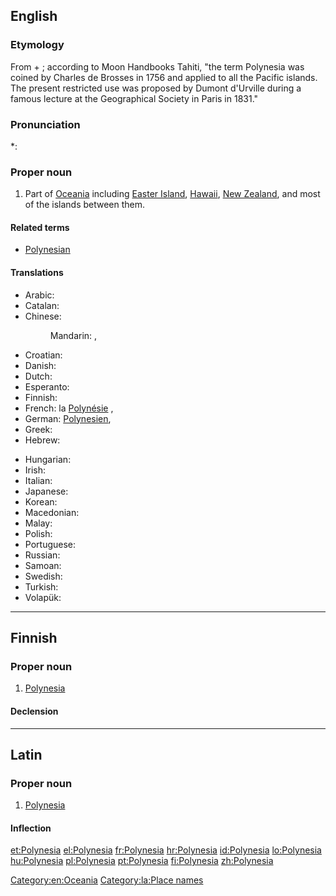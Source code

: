 ==English==

===Etymology===
From {{etyl|grc|en}} {{term|πολύς||many|tr=polus|lang=grc|sc=polytonic}} + {{term|νῆσος||island|tr=nēsos|lang=grc|sc=polytonic}}; according to Moon Handbooks Tahiti, "the term Polynesia was coined by Charles de Brosses in 1756 and applied to all the Pacific islands.  The present restricted use was proposed by Dumont d'Urville during a famous lecture at the Geographical Society in Paris in 1831."

===Pronunciation===
*: {{rhymes|iːʒə}}

===Proper noun===
{{wikipedia}}
{{en-proper noun}}

# Part of [[Oceania]] including [[Easter Island]], [[Hawaii]], [[New Zealand]], and most of the islands between them.

====Related terms====
* [[Polynesian]]

====Translations====
{{trans-top|part of Oceania}}
* Arabic: {{t-|ar|بولينزيا|f|tr=buliniizya}}
* Catalan: {{t+|ca|Polinèsia|f}}
* Chinese:
*: Mandarin: {{t|cmn|波利尼西亞|sc=Hani}}, {{t|cmn|波利尼西亚|tr=Bōlìníxīyà|sc=Hani}}
* Croatian: {{t+|hr|Polinezija|f}}
* Danish: {{t|da|Polynesien|p}}
* Dutch: {{t-|nl|Polynesië}}
* Esperanto: {{t-|eo|Polinezio}}
* Finnish: {{t+|fi|Polynesia}}
* French: la [[Polynésie]] {{f}}, {{t+|fr|Polynésie|f}}
* German: [[Polynesien]], {{t-|de|Polynesien|n}}
* Greek: {{t+|el|Πολυνησία|f|tr=Polynesía}}
* Hebrew: {{t-|he|פולינזיה|f|tr=polinezia}}
{{trans-mid}}
* Hungarian: {{t+|hu|Polinézia}}
* Irish: {{t-|ga|Polainéis|f|alt=An Pholainéis}}
* Italian: {{t-|it|Polinesia|f}}
* Japanese: {{t-|ja|ポリネシア|tr=Porineshia}}
* Korean: {{t-|ko|폴리네시아|tr=Pollinesia}}
* Macedonian: {{t-|mk|Полинезија|f|tr=Polinézija}}
* Malay: {{t-|ms|Polinesia}}
* Polish: {{t+|pl|Polinezja|f}}
* Portuguese: {{t+|pt|Polinésia}}
* Russian: {{t-|ru|Полинезия|f|tr=Polinézija}}
* Samoan: {{t-|sm|Polenisia}}
* Swedish: {{t+|sv|Polynesien}}
* Turkish: {{t+|tr|Polinezya}}
* Volapük: {{t+|vo|Möda-Seanuäns|xs=Volapük}}
{{trans-bottom}}

[[Category:en:Oceania]]

----

==Finnish==

===Proper noun===
{{fi-proper noun}}

# [[Polynesia#English|Polynesia]]

====Declension====
{{fi-decl-kulkija|Polynesi|nopl=1}}

----

==Latin==
{{wikipedia|lang=la}}

===Proper noun===
{{la-proper noun|Polynesia|Polynesiae|Polynesiae|f|first}}

# [[#English|Polynesia]]

====Inflection====
{{la-decl-1st-loc|Polynesi}}

[[Category:la:Place names]]

[[et:Polynesia]]
[[el:Polynesia]]
[[fr:Polynesia]]
[[hr:Polynesia]]
[[id:Polynesia]]
[[lo:Polynesia]]
[[hu:Polynesia]]
[[pl:Polynesia]]
[[pt:Polynesia]]
[[fi:Polynesia]]
[[zh:Polynesia]]